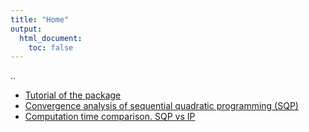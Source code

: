 ```yaml
---
title: "Home"
output:
  html_document:
    toc: false
---
```


..

*  [Tutorial of the package][tutorial]
*  [Convergence analysis of sequential quadratic programming (SQP)][convergence analysis]
*  [Computation time comparison. SQP vs IP][comptime]

[tutorial]: https://stephenslab.github.io/mixopt/mixopt.html
[convergence analysis]: https://stephenslab.github.io/mixopt/conv_analysis.html
[comptime]: https://stephenslab.github.io/mixopt/comp_time.html
